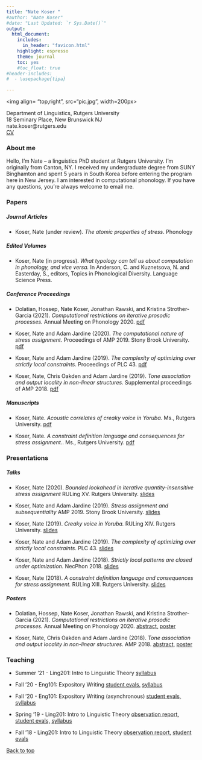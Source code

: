 ```yaml
---
title: "Nate Koser "
#author: "Nate Koser"
#date: "Last Updated: `r Sys.Date()`"
output: 
  html_document: 
    includes:
      in_header: "favicon.html"
    highlight: espresso
    theme: journal 
    toc: yes
    #toc_float: true
#header-includes:
#  - \usepackage{tipa}

---
```


 <img align= "top,right",  src="pic.jpg", width=200px>

<style>
    body .main-container {
        max-width: 700px;
    }
</style>


 
Department of Linguistics, Rutgers University 
<br>
18 Seminary Place, New Brunswick NJ
<br>
nate.koser@rutgers.edu
<br>
[CV](files/cv.pdf){target="_blank"}




### About me


Hello, I'm Nate -- a linguistics PhD student at Rutgers University. I'm originally from Canton, NY. I received my undergraduate degree from SUNY Binghamton and spent 5 years in South Korea before entering the program here in New Jersey. I am interested in computational phonology. If you have any questions, you're always welcome to email me.

### Papers

##### Journal Articles 

<ul>
<li> Koser, Nate (under review). <i>The atomic properties of stress</i>. Phonology
</ul>

##### Edited Volumes

<ul>
<li> Koser, Nate (in progress). <i>What typology can tell us about computation in phonology, and vice versa. </i> In Anderson, C. and Kuznetsova, N. and Easterday, S., editors, Topics in
Phonological Diversity. Language Science Press.
</ul>

##### Conference Proceedings

<ul>

<li> Dolatian, Hossep, Nate Koser, Jonathan Rawski, and Kristina Strother-Garcia (2021). <i>Computational restrictions on iterative prosodic processes.</i> Annual Meeting on Phonology 2020. [pdf](files/amp2020proc.pdf){target="_blank"}

<li> Koser, Nate and Adam Jardine (2020). <i>The computational nature of stress assignment.</i> Proceedings of AMP 2019. Stony Brook University. [pdf](files/amp2019proc.pdf){target="_blank"} 

<li> Koser, Nate and Adam Jardine (2019). <i>The complexity of optimizing over strictly local constraints</i>. Proceedings of PLC 43. [pdf](files/plc2019proc.pdf){target="_blank"} 

<li> Koser, Nate, Chris Oakden and Adam Jardine (2019). <i>Tone association and output locality in non-linear structures.</i> Supplemental proceedings of AMP 2018. [pdf](files/amp2018proceed.pdf){target="_blank"}

</ul>

##### Manuscripts

<ul>

<li>Koser, Nate. <i>Acoustic correlates of creaky voice in Yoruba</i>. Ms., Rutgers University. [pdf](files/qp2.pdf){target="_blank"}

<li>Koser, Nate. <i>A constraint definition language and consequences for stress assignment.</i>. Ms., Rutgers University. [pdf](files/qp1.pdf){target="_blank"}
</ul>

### Presentations

##### Talks

<ul>


<li> Koser, Nate (2020). <i>Bounded lookahead in iterative quantity-insensitive stress assignment</i> RULing XV. Rutgers University. [slides](files/ruling20.pdf)

<li> Koser, Nate and Adam Jardine (2019). <i>Stress assignment and subsequentiality</i> AMP 2019. Stony Brook University. [slides](files/amp2019slides.pdf){target="_blank"}

<li> Koser, Nate (2019). <i>Creaky voice in Yoruba.</i> RULing XIV. Rutgers University. [slides](files/ruling19.pdf){target="_blank"}

<li> Koser, Nate and Adam Jardine (2019). <i>The complexity of optimizing over strictly local constraints</i>. PLC 43. [slides](files/plcslides.pdf){target="_blank"}

<li> Koser, Nate and Adam Jardine (2018). <i>Strictly local patterns are closed under optimization.</i> NecPhon 2018. [slides](files/necphonslides.pdf){target="_blank"}

<li> Koser, Nate (2018). <i>A constraint definition language and consequences for stress assignment.</i> RULing XIII. Rutgers University. [slides](files/ruling18slides.pdf){target="_blank"}


</ul>

##### Posters

<ul>
<li> Dolatian, Hossep, Nate Koser, Jonathan Rawski, and Kristina Strother-Garcia (2021). <i>Computational restrictions on iterative prosodic processes.</i> Annual Meeting on Phonology 2020. [abstract,](files/amp2020abstract.pdf){target="_blank"} [poster](files/amp2020poster.pdf){target="_blank"} 


<li> Koser, Nate, Chris Oakden and Adam Jardine (2018). <i>Tone association and output locality in non-linear structures.</i> AMP 2018. [abstract,](files/amp2018.pdf){target="_blank"} [poster](files/amp2018poster.pdf){target="_blank"} 

</ul> 

### Teaching

<ul>
<li>Summer '21 - Ling201: Intro to Linguistic Theory [syllabus](files/su21syll.pdf){target="_blank"}

<li>Fall '20 - Eng101: Expository Writing [student evals,](files/f20fgsurvey.pdf){target="_blank"} [syllabus](files/f20fgsyll.pdf){target="_blank"}

<li>Fall '20 - Eng101: Expository Writing (asynchronous) [student evals,](files/f20grsurvey.pdf){target="_blank"} [syllabus](files/f20grsyll.pdf){target="_blank"}

<li>Spring '19 - Ling201: Intro to Linguistic Theory [observation report,](files/s19obs.pdf){target="_blank"} [student evals,](files/s19survey.html){target="_blank"} [syllabus](files/s19syll.pdf){target="_blank"} 

<li>Fall '18 - Ling201: Intro to Linguistic Theory [observation report,](files/f18obs.pdf){target="_blank"} [student evals](files/f18survey.html){target="_blank"} 
</ul>

<a href="#top">Back to top</a>


<br><br><br><br>

